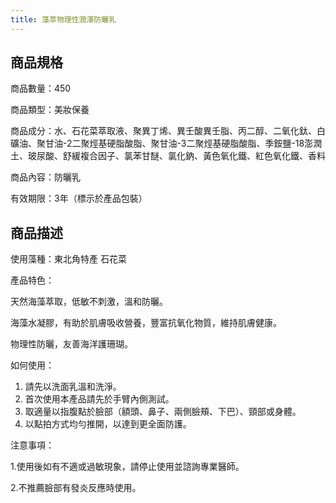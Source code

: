 ```yaml
---
title: 藻萃物理性潤澤防曬乳
---
```




<ProductDetails plan={4} item={1}/>

## 商品規格
<div className="w-96 h-auto dark:bg-base-100 shadow-xl lg:w-3/4 mt-8 bg-yellow-50 rounded-lg" >
        <div className="card-body">
商品數量：450

商品類型：美妝保養

商品成分：水、石花菜萃取液、聚異丁烯、異壬酸異壬脂、丙二醇、二氧化鈦、白礦油、聚甘油-2二聚烴基硬脂酸脂、聚甘油-3二聚烴基硬脂酸脂、季銨鹽-18澎潤土、玻尿酸、舒緩複合因子、氯苯甘醚、氯化鈉、黃色氧化鐵、紅色氧化鐵、香料

商品內容：防曬乳

有效期限：3年（標示於產品包裝） 
        </div>
</div >

## 商品描述
<div className="w-96 h-auto dark:bg-base-100 shadow-xl lg:w-3/4 mt-8 bg-sky-100" >
        <div className="card-body">
使用藻種：東北角特產 石花菜

產品特色：

天然海藻萃取，低敏不刺激，溫和防曬。

海藻水凝膠，有助於肌膚吸收營養，豐富抗氧化物質，維持肌膚健康。

物理性防曬，友善海洋護珊瑚。

如何使用：

1. 請先以洗面乳溫和洗淨。
2. 首次使用本產品請先於手臂內側測試。
3. 取適量以指腹點於臉部（額頭、鼻子、兩側臉頰、下巴）、頸部或身體。
4. 以點拍方式均勻推開，以達到更全面防護。

注意事項：

1.使用後如有不適或過敏現象，請停止使用並諮詢專業醫師。

2.不推薦臉部有發炎反應時使用。
        </div>
</div >
